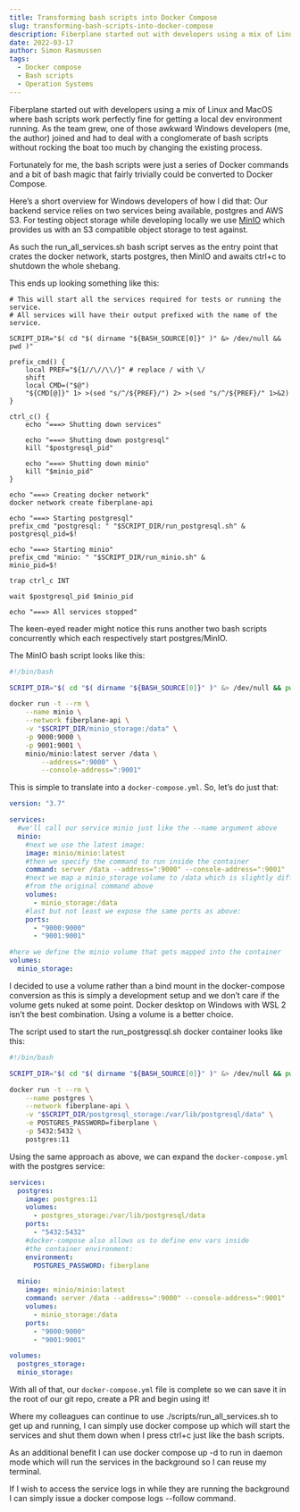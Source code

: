 ```yaml
---
title: Transforming bash scripts into Docker Compose
slug: transforming-bash-scripts-into-docker-compose
description: Fiberplane started out with developers using a mix of Linux and MacOS where bash scripts work perfectly fine for getting a local dev environment running. As the team grew...
date: 2022-03-17
author: Simon Rasmussen
tags:
  - Docker compose
  - Bash scripts
  - Operation Systems
---
```


Fiberplane started out with developers using a mix of Linux and MacOS where bash scripts work perfectly fine for getting a local dev environment running. As the team grew, one of those awkward Windows developers (me, the author) joined and had to deal with a conglomerate of bash scripts without rocking the boat too much by changing the existing process.

Fortunately for me, the bash scripts were just a series of Docker commands and a bit of bash magic that fairly trivially could be converted to Docker Compose.

Here’s a short overview for Windows developers of how I did that: Our backend service relies on two services being available, postgres and AWS S3. For testing object storage while developing locally we use [MinIO](https://min.io/) which provides us with an S3 compatible object storage to test against.

As such the run_all_services.sh bash script serves as the entry point that crates the docker network, starts postgres, then MinIO and awaits ctrl+c to shutdown the whole shebang.

This ends up looking something like this:

```
# This will start all the services required for tests or running the service.
# All services will have their output prefixed with the name of the service.

SCRIPT_DIR="$( cd "$( dirname "${BASH_SOURCE[0]}" )" &> /dev/null && pwd )"

prefix_cmd() {
    local PREF="${1//\//\\/}" # replace / with \/
    shift
    local CMD=("$@")
    "${CMD[@]}" 1> >(sed "s/^/${PREF}/") 2> >(sed "s/^/${PREF}/" 1>&2)
}

ctrl_c() {
    echo "===> Shutting down services"

    echo "===> Shutting down postgresql"
    kill "$postgresql_pid"

    echo "===> Shutting down minio"
    kill "$minio_pid"
}

echo "===> Creating docker network"
docker network create fiberplane-api

echo "===> Starting postgresql"
prefix_cmd "postgresql: " "$SCRIPT_DIR/run_postgresql.sh" &
postgresql_pid=$!

echo "===> Starting minio"
prefix_cmd "minio: " "$SCRIPT_DIR/run_minio.sh" &
minio_pid=$!

trap ctrl_c INT

wait $postgresql_pid $minio_pid

echo "===> All services stopped"
```

The keen-eyed reader might notice this runs another two bash scripts concurrently which each respectively start postgres/MinIO.

The MinIO bash script looks like this:

```bash
#!/bin/bash

SCRIPT_DIR="$( cd "$( dirname "${BASH_SOURCE[0]}" )" &> /dev/null && pwd )"

docker run -t --rm \
    --name minio \
    --network fiberplane-api \
    -v "$SCRIPT_DIR/minio_storage:/data" \
    -p 9000:9000 \
    -p 9001:9001 \
    minio/minio:latest server /data \
        --address=":9000" \
        --console-address=":9001"
```

This is simple to translate into a `docker-compose.yml`. So, let’s do just that:

```yaml
version: "3.7"

services:
  #we'll call our service minio just like the --name argument above
  minio:
    #next we use the latest image:
    image: minio/minio:latest
    #then we specify the command to run inside the container
    command: server /data --address=":9000" --console-address=":9001"
    #next we map a minio_storage volume to /data which is slightly different
    #from the original command above
    volumes:
      - minio_storage:/data
    #last but not least we expose the same ports as above:
    ports:
      - "9000:9000"
      - "9001:9001"

#here we define the minio volume that gets mapped into the container
volumes:
  minio_storage:
```

I decided to use a volume rather than a bind mount in the docker-compose conversion as this is simply a development setup and we don’t care if the volume gets nuked at some point. Docker desktop on Windows with WSL 2 isn’t the best combination. Using a volume is a better choice.

The script used to start the run_postgressql.sh docker container looks like this:

```bash
#!/bin/bash

SCRIPT_DIR="$( cd "$( dirname "${BASH_SOURCE[0]}" )" &> /dev/null && pwd )"

docker run -t --rm \
    --name postgres \
    --network fiberplane-api \
    -v "$SCRIPT_DIR/postgresql_storage:/var/lib/postgresql/data" \
    -e POSTGRES_PASSWORD=fiberplane \
    -p 5432:5432 \
    postgres:11
```

Using the same approach as above, we can expand the `docker-compose.yml` with the postgres service:

```yaml
services:
  postgres:
    image: postgres:11
    volumes:
      - postgres_storage:/var/lib/postgresql/data
    ports:
      - "5432:5432"
    #docker-compose also allows us to define env vars inside
    #the container environment:
    environment:
      POSTGRES_PASSWORD: fiberplane

  minio:
    image: minio/minio:latest
    command: server /data --address=":9000" --console-address=":9001"
    volumes:
      - minio_storage:/data
    ports:
      - "9000:9000"
      - "9001:9001"

volumes:
  postgres_storage:
  minio_storage:
```

With all of that, our `docker-compose.yml` file is complete so we can save it in the root of our git repo, create a PR and begin using it!

Where my colleagues can continue to use ./scripts/run_all_services.sh to get up and running, I can simply use docker compose up which will start the services and shut them down when I press ctrl+c just like the bash scripts.

As an additional benefit I can use docker compose up -d to run in daemon mode which will run the services in the background so I can reuse my terminal.

If I wish to access the service logs in while they are running the background I can simply issue a docker compose logs --follow command.
